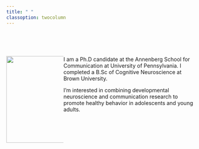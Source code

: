 ```yaml
---
title: " "
classoption: twocolumn
---
```


<style>
.column-left{
  float: left;
  width: 30%;
  text-align: left;
}
.column-right{
  display: inline-block;
  width: 70%;
  text-align: left;
}
</style>

<br>
<br>
<br>
<div class="column-left">
![](files/profile.jpg){width=230px}

</div>


<div class="column-right">
I am a Ph.D candidate at the Annenberg School for Communication at University of Pennsylvania. I completed a B.Sc of Cognitive Neuroscience at Brown University. 
<br>

I'm interested in combining developmental neuroscience and communication research to promote healthy behavior in adolescents and young adults. 
  
</div>



